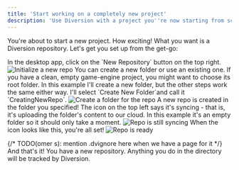 ---
title: 'Start working on a completely new project'
description: 'Use Diversion with a project you''re now starting from scratch'
---


You're about to start a new project. How exciting!
What you want is a Diversion repository. Let's get you set up from the get-go:

<GoToUnreal />

<Steps>
  <Step title="Create a new repository">
    In the desktop app, click on the `New Repository` button on the top right.
    <img src="/images/new-project-init-repo.png" alt="Initialize a new repo" />
  </Step>
  <Step title="Choose a folder for the repo">
    You can create a new folder or use an existing one. If you have a clean, empty game-engine project, you might want to choose its root folder.
    In this example I'll create a new folder, but the other steps work the same either way.
    I'll select `Create New Folder`and call it `CreatingNewRepo`.
    <img src="/images/new-project-create-new-folder.png" alt="Create a folder for the repo" />
  </Step>
  <Step title="Click `Create`" />
  <Step title="Syncing">
    A new repo is created in the folder you specified! The icon on the top left says it's syncing - that is, it's uploading the folder's content to our cloud.
    In this example it's an empty folder so it should only take a moment.
    <img src="/images/new-project-repo-is-still-syncing.png" alt="Repo is still syncing" />
  </Step>
  <Step title="Good to go!">
    When the icon looks like this, you're all set!
    <img src="/images/new-project-repo-done-syncing.png" alt="Repo is ready" />
  </Step>
</Steps>

{/* TODO(omer s): mention .dvignore here when we have a page for it */}
And that's it! You have a new repository. Anything you do in the directory will be tracked by Diversion.